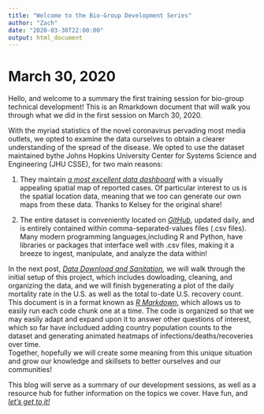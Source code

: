 ```yaml
---
title: "Welcome to the Bio-Group Development Series"
author: "Zach"
date: "2020-03-30T22:00:00"
output: html_document
---
```

    
    
# March 30, 2020
Hello, and welcome to a summary the first training session for bio-group technical
development!  This is an Rmarkdown document that will walk you through what we 
did in the first session on March 30, 2020.


With the myriad statistics of the novel coronavirus pervading most media outlets, 
we opted to examine the data ourselves to obtain a clearer understanding of the 
spread of the disease.  We opted to use the dataset maintained bythe Johns Hopkins 
University Center for Systems Science and Engineering (JHU CSSE), for two main
reasons:
    
    
1. They maintain [*a most excellent data dashboard*](https://www.arcgis.com/apps/opsdashboard/index.html#/bda7594740fd40299423467b48e9ecf6)
with a visually appealing spatial map of reported cases.
Of particular interest to us is the spatial location data, meaning that we too
can generate our own maps from these data.  Thanks to Kelsey for the original 
share!
     
2. The entire dataset is conveniently located on [*GitHub*](https://github.com/CSSEGISandData/COVID-19), 
updated daily, and is entirely contained within comma-separated-values files (.csv files).  
Many modern programming languages,including R and Python, have libraries or packages that 
interface well with .csv files, making it a breeze to ingest, manipulate, and 
analyze the data within!
                                                             
                                                             
In the next post, [*Data Download and Sanitation*](https://bioanalytics-cvo-quantumspatial.netlify.com/2020/03/30/data-download-and-sanitation-and-our-first-plot), 
we will walk through the initial setup of this project, which includes dowloading, cleaning, and organizing the data, and we will finish bygenerating a plot of the daily mortality rate in the U.S. as well as the total 
to-date U.S. recovery count.  This document is in a format known as [*R Markdown*](https://rmarkdown.rstudio.com/),
which allows us to easily run each code chunk one at a time.  The code is 
organized so that we may easily adapt and expand upon it to answer other questions 
of interest, which so far have includued adding country population counts to the 
dataset and generating animated heatmaps of infections/deaths/recoveries over time.  
Together, hopefully we will create some meaning from this unique situation and 
grow our knowledge and skillsets to better ourselves and our communities! 

This blog will serve as a summary of our development sessions, as well as a resource
hub for futher information on the topics we cover.  Have fun, and 
[*let's get to it!*](https://bioanalytics-cvo-quantumspatial.netlify.com/2020/03/30/data-download-and-sanitation-and-our-first-plot) 